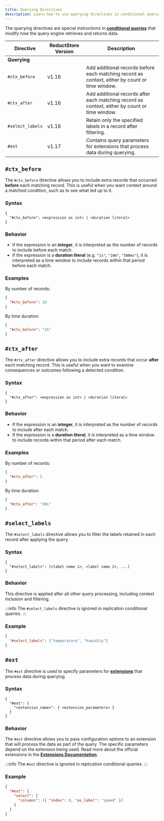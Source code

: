 ```yaml
---
title: Querying Directives
description: Learn how to use querying directives in conditional queries to modify the behavior of data retrieval in
---
```


<head>
    <link
        rel="canonical"
        href="https://www.reduct.store/docs/conditional-query/directives/querying"
    />
</head>

The querying directives are special instructions in **[conditional queries](../glossary#conditional-query)** that modify how the query engine retrieves and returns data.

| Directive              | ReductStore Version | Description                                                                                    |
| ---------------------- | ------------------- | ---------------------------------------------------------------------------------------------- |
| **Querying**           |                     |
| `#ctx_before`          | v1.16               | Add additional records before each matching record as context, either by count or time window. |
| `#ctx_after`           | v1.16               | Add additional records after each matching record as context, either by count or time window.  |
| `#select_labels`       | v1.16               | Retain only the specified labels in a record after filtering.                                  |
| `#ext`                 | v1.17               | Contains query parameters for extensions that process data during querying.                    |

## `#ctx_before`

The `#ctx_before` directive allows you to include extra records that occurred **before** each matching record.
This is useful when you want context around a matched condition, such as to see what led up to it.

### Syntax

```
{
  "#ctx_before": <expression as int> | <duration literal>
}
```

### Behavior

- If the expression is an **integer**, it is interpreted as the number of records to include before each match.
- If the expression is a **duration literal** (e.g. `"1s"`, `"10m"`, `"500ms"`), it is interpreted as a time window to include records within that period before each match.

### Examples

By number of records:

```json
{
  "#ctx_before": 10
}
```

By time duration:

```json
{
  "#ctx_before": "1h"
}
```

## `#ctx_after`

The `#ctx_after` directive allows you to include extra records that occur **after** each matching record.
This is useful when you want to examine consequences or outcomes following a detected condition.

### Syntax

```
{
  "#ctx_after": <expression as int> | <duration literal>
}
```

### Behavior

- If the expression is an **integer**, it is interpreted as the number of records to include after each match.
- If the expression is a **duration literal**, it is interpreted as a time window to include records within that period after each match.

### Examples

By number of records:

```json
{
  "#ctx_after": 5
}
```

By time duration:

```json
{
  "#ctx_after": "30s"
}
```

## `#select_labels`

The `#select_labels` directive allows you to filter the labels retained in each record after applying the query.

### Syntax

```
{
  "#select_labels": [<label name 1>, <label name 2>, ...]
}
```

### Behavior

This directive is applied after all other query processing, including context inclusion and filtering.

:::info
The `#select_labels` directive is ignored in replication conditional queries.
:::

### Example

```json
{
  "#select_labels": ["temperature", "humidity"]
}
```

## `#ext`

The `#ext` directive is used to specify parameters for **[extensions](../../glossary#extension)** that process data during querying.

### Syntax

```
{
  "#ext": {
    "<extension_name>": { <extension_parameters> }
  }
}
```

### Behavior

The `#ext` directive allows you to pass configuration options to an extension that will process the data as part of the query.
The specific parameters depend on the extension being used. Read more about the official extensions in the [**Extensions Documentation**](../extensions/).

:::info
The `#ext` directive is ignored in replication conditional queries.
:::

### Example

```json
{
  "#ext": {
    "select": {
      "columns": [{ "index": 0, "as_label": "speed" }]
    }
  }
}
```